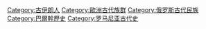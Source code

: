 [[Category:古伊朗人|Category:古伊朗人]]
[[Category:歐洲古代族群|Category:歐洲古代族群]]
[[Category:俄罗斯古代民族|Category:俄罗斯古代民族]]
[[Category:巴爾幹歷史|Category:巴爾幹歷史]]
[[Category:罗马尼亚古代史|Category:罗马尼亚古代史]]